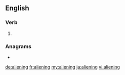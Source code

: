 ==English==

===Verb===
{{head|en|present participle}}

# {{present participle of|alien|lang=en|nocat=1}}

===Anagrams===
* {{l|en|gain line}}

[[de:aliening]]
[[fr:aliening]]
[[my:aliening]]
[[ja:aliening]]
[[vi:aliening]]